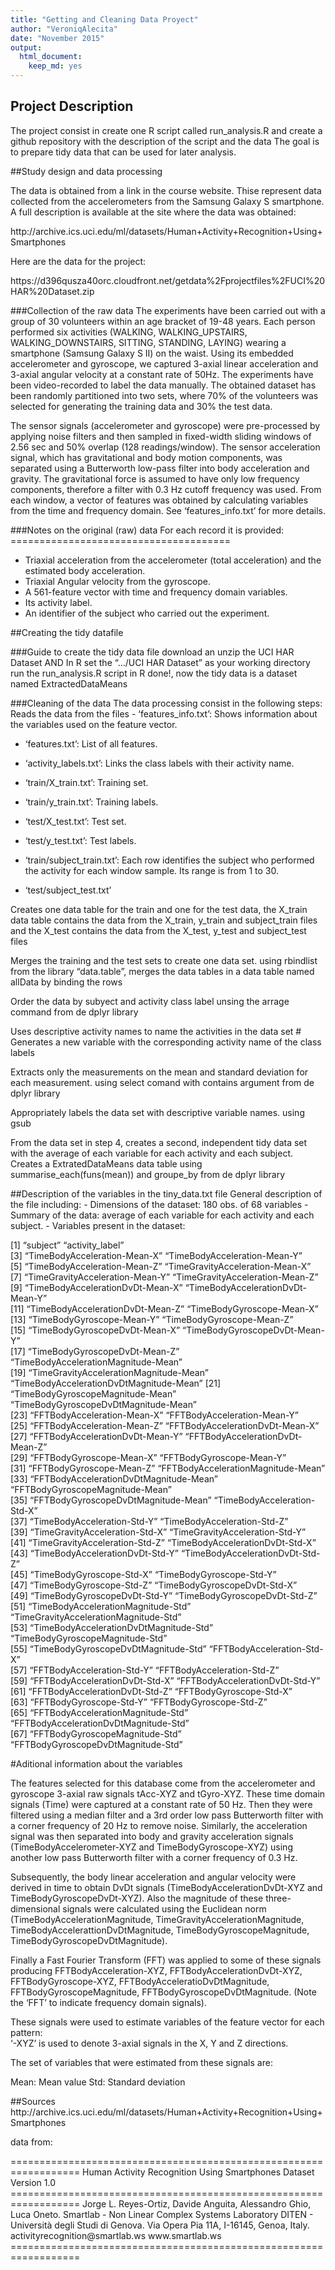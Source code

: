 ```yaml
---
title: "Getting and Cleaning Data Proyect"
author: "VeroniqAlecita"
date: "November 2015"
output:
  html_document:
    keep_md: yes
---
```


## Project Description

The project consist in  create one R script called run_analysis.R and create a github
repository with the description of the script and the data
The goal is to prepare tidy data that can be used for later analysis.

##Study design and data processing

The data is obtained from a link in the course website. Thise represent data collected from the accelerometers from the Samsung Galaxy S smartphone. A full description is available at the site where the data was obtained: 

http://archive.ics.uci.edu/ml/datasets/Human+Activity+Recognition+Using+Smartphones 

Here are the data for the project: 

https://d396qusza40orc.cloudfront.net/getdata%2Fprojectfiles%2FUCI%20HAR%20Dataset.zip 


###Collection of the raw data
The experiments have been carried out with a group of 30 volunteers within an age bracket of 19-48 years. Each person performed six activities (WALKING, WALKING_UPSTAIRS, WALKING_DOWNSTAIRS, SITTING, STANDING, LAYING) wearing a smartphone (Samsung Galaxy S II) on the waist. Using its embedded accelerometer and gyroscope, we captured 3-axial linear acceleration and 3-axial angular velocity at a constant rate of 50Hz. The experiments have been video-recorded to label the data manually. The obtained dataset has been randomly partitioned into two sets, where 70% of the volunteers was selected for generating the training data and 30% the test data. 

The sensor signals (accelerometer and gyroscope) were pre-processed by applying noise filters and then sampled in fixed-width sliding windows of 2.56 sec and 50% overlap (128 readings/window). The sensor acceleration signal, which has gravitational and body motion components, was separated using a Butterworth low-pass filter into body acceleration and gravity. The gravitational force is assumed to have only low frequency components, therefore a filter with 0.3 Hz cutoff frequency was used. From each window, a vector of features was obtained by calculating variables from the time and frequency domain. See 'features_info.txt' for more details. 


###Notes on the original (raw) data 
For each record it is provided:
======================================

- Triaxial acceleration from the accelerometer (total acceleration) and the estimated body acceleration.
- Triaxial Angular velocity from the gyroscope. 
- A 561-feature vector with time and frequency domain variables. 
- Its activity label. 
- An identifier of the subject who carried out the experiment.

##Creating the tidy datafile

###Guide to create the tidy data file
download an unzip the UCI HAR Dataset AND
In R  set the ".../UCI HAR Dataset" as your working directory
run the run_analysis.R script in R
done!, now the tidy data is a dataset named ExtractedDataMeans

###Cleaning of the data
The data processing consist in the following steps:
Reads the data from the files
- 'features_info.txt': Shows information about the variables used on the feature vector.

- 'features.txt': List of all features.

- 'activity_labels.txt': Links the class labels with their activity name.

- 'train/X_train.txt': Training set.

- 'train/y_train.txt': Training labels.

- 'test/X_test.txt': Test set.

- 'test/y_test.txt': Test labels.

- 'train/subject_train.txt': Each row identifies the subject who performed the activity for each window sample. Its range is from 1 to 30. 

- 'test/subject_test.txt'

Creates one data table for the train and one for the test data, the X_train data table contains
the data from the X_train, y_train and subject_train files  and the X_test contains the data from 
the X_test, y_test and subject_test files 

Merges the training and the test sets to create one data set.
   using rbindlist from the library "data.table", merges the data tables in a data table 
    named allData by binding the rows

Order the data by subyect and activity class label unsing the arrage command from de dplyr library 


Uses descriptive activity names to name the activities in the data set
# Generates a new variable with the corresponding activity name of the class labels

Extracts only the measurements on the mean and standard deviation for each measurement. 
  using select comand with contains argument from de dplyr library 

Appropriately labels the data set with descriptive variable names. 
  using gsub
  
From the data set in step 4, creates a second, independent tidy data set with the average of each variable for each activity and each subject.
  Creates a ExtratedDataMeans data table using summarise_each(funs(mean)) and groupe_by  from de dplyr library



##Description of the variables in the tiny_data.txt file
General description of the file including:
 - Dimensions of the dataset: 180 obs. of  68 variables
 - Summary of the data: average of each variable for each activity and each subject.
 - Variables present in the dataset:
 
[1] "subject"                                "activity_label"                        
 [3] "TimeBodyAcceleration-Mean-X"            "TimeBodyAcceleration-Mean-Y"           
 [5] "TimeBodyAcceleration-Mean-Z"            "TimeGravityAcceleration-Mean-X"        
 [7] "TimeGravityAcceleration-Mean-Y"         "TimeGravityAcceleration-Mean-Z"        
 [9] "TimeBodyAccelerationDvDt-Mean-X"        "TimeBodyAccelerationDvDt-Mean-Y"       
[11] "TimeBodyAccelerationDvDt-Mean-Z"        "TimeBodyGyroscope-Mean-X"              
[13] "TimeBodyGyroscope-Mean-Y"               "TimeBodyGyroscope-Mean-Z"              
[15] "TimeBodyGyroscopeDvDt-Mean-X"           "TimeBodyGyroscopeDvDt-Mean-Y"          
[17] "TimeBodyGyroscopeDvDt-Mean-Z"           "TimeBodyAccelerationMagnitude-Mean"    
[19] "TimeGravityAccelerationMagnitude-Mean"  "TimeBodyAccelerationDvDtMagnitude-Mean"
[21] "TimeBodyGyroscopeMagnitude-Mean"        "TimeBodyGyroscopeDvDtMagnitude-Mean"   
[23] "FFTBodyAcceleration-Mean-X"             "FFTBodyAcceleration-Mean-Y"            
[25] "FFTBodyAcceleration-Mean-Z"             "FFTBodyAccelerationDvDt-Mean-X"        
[27] "FFTBodyAccelerationDvDt-Mean-Y"         "FFTBodyAccelerationDvDt-Mean-Z"        
[29] "FFTBodyGyroscope-Mean-X"                "FFTBodyGyroscope-Mean-Y"               
[31] "FFTBodyGyroscope-Mean-Z"                "FFTBodyAccelerationMagnitude-Mean"     
[33] "FFTBodyAccelerationDvDtMagnitude-Mean"  "FFTBodyGyroscopeMagnitude-Mean"        
[35] "FFTBodyGyroscopeDvDtMagnitude-Mean"     "TimeBodyAcceleration-Std-X"            
[37] "TimeBodyAcceleration-Std-Y"             "TimeBodyAcceleration-Std-Z"            
[39] "TimeGravityAcceleration-Std-X"          "TimeGravityAcceleration-Std-Y"         
[41] "TimeGravityAcceleration-Std-Z"          "TimeBodyAccelerationDvDt-Std-X"        
[43] "TimeBodyAccelerationDvDt-Std-Y"         "TimeBodyAccelerationDvDt-Std-Z"        
[45] "TimeBodyGyroscope-Std-X"                "TimeBodyGyroscope-Std-Y"               
[47] "TimeBodyGyroscope-Std-Z"                "TimeBodyGyroscopeDvDt-Std-X"           
[49] "TimeBodyGyroscopeDvDt-Std-Y"            "TimeBodyGyroscopeDvDt-Std-Z"           
[51] "TimeBodyAccelerationMagnitude-Std"      "TimeGravityAccelerationMagnitude-Std"  
[53] "TimeBodyAccelerationDvDtMagnitude-Std"  "TimeBodyGyroscopeMagnitude-Std"        
[55] "TimeBodyGyroscopeDvDtMagnitude-Std"     "FFTBodyAcceleration-Std-X"             
[57] "FFTBodyAcceleration-Std-Y"              "FFTBodyAcceleration-Std-Z"             
[59] "FFTBodyAccelerationDvDt-Std-X"          "FFTBodyAccelerationDvDt-Std-Y"         
[61] "FFTBodyAccelerationDvDt-Std-Z"          "FFTBodyGyroscope-Std-X"                
[63] "FFTBodyGyroscope-Std-Y"                 "FFTBodyGyroscope-Std-Z"                
[65] "FFTBodyAccelerationMagnitude-Std"       "FFTBodyAccelerationDvDtMagnitude-Std"  
[67] "FFTBodyGyroscopeMagnitude-Std"          "FFTBodyGyroscopeDvDtMagnitude-Std" 

#Aditional information about the variables

The features selected for this database come from the accelerometer and gyroscope 3-axial raw signals tAcc-XYZ and tGyro-XYZ. These time domain signals (Time) were captured at a constant rate of 50 Hz. Then they were filtered using a median filter and a 3rd order low pass Butterworth filter with a corner frequency of 20 Hz to remove noise. Similarly, the acceleration signal was then separated into body and gravity acceleration signals (TimeBodyAccelerometer-XYZ and TimeBodyGyroscope-XYZ) using another low pass Butterworth filter with a corner frequency of 0.3 Hz. 

Subsequently, the body linear acceleration and angular velocity were derived in time to obtain DvDt signals (TimeBodyAccelerationDvDt-XYZ and TimeBodyGyroscopeDvDt-XYZ). Also the magnitude of these three-dimensional signals were calculated using the Euclidean norm (TimeBodyAccelerationMagnitude, TimeGravityAccelerationMagnitude, TimeBodyAccelerattionDvDtMagnitude, TimeBodyGyroscopeMagnitude, TimeBodyGyroscopeDvDtMagnitude). 

Finally a Fast Fourier Transform (FFT) was applied to some of these signals producing FFTBodyAcceleration-XYZ, FFTBodyAccelerationDvDt-XYZ, FFTBodyGyroscope-XYZ, FFTBodyAcceleratioDvDtMagnitude, FFTBodyGyroscopeMagnitude, FFTBodyGyroscopeDvDtMagnitude. (Note the 'FFT' to indicate frequency domain signals). 

These signals were used to estimate variables of the feature vector for each pattern:  
'-XYZ' is used to denote 3-axial signals in the X, Y and Z directions.


The set of variables that were estimated from these signals are: 

Mean: Mean value
Std: Standard deviation


##Sources
http://archive.ics.uci.edu/ml/datasets/Human+Activity+Recognition+Using+Smartphones 

data from:

==================================================================
Human Activity Recognition Using Smartphones Dataset
Version 1.0
==================================================================
Jorge L. Reyes-Ortiz, Davide Anguita, Alessandro Ghio, Luca Oneto.
Smartlab - Non Linear Complex Systems Laboratory
DITEN - Università degli Studi di Genova.
Via Opera Pia 11A, I-16145, Genoa, Italy.
activityrecognition@smartlab.ws
www.smartlab.ws
==================================================================
